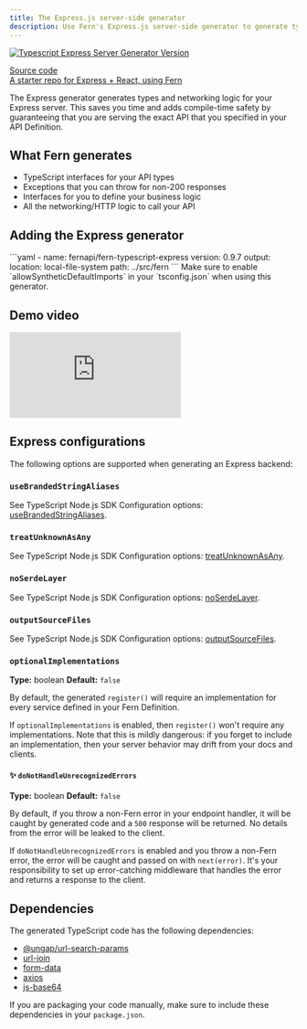 ```yaml
---
title: The Express.js server-side generator
description: Use Fern's Express.js server-side generator to generate types and networking logic for your back end.
---
```


[![Typescript Express Server Generator Version](https://img.shields.io/docker/v/fernapi/fern-typescript-express)](https://github.com/fern-api/fern/blob/main/generators/typescript/express/VERSION)

[Source code](https://github.com/fern-api/fern/tree/main/generators/typescript/express)<br />
[A starter repo for Express + React, using Fern](https://github.com/fern-api/express-starter/)

The Express generator generates types and networking logic for your Express server. This saves you time and adds compile-time safety by guaranteeing that you are serving the exact API that you specified in your API Definition.

## What Fern generates

- TypeScript interfaces for your API types
- Exceptions that you can throw for non-200 responses
- Interfaces for you to define your business logic
- All the networking/HTTP logic to call your API

## Adding the Express generator

<CodeBlock title='generators.yml'>
```yaml
- name: fernapi/fern-typescript-express
  version: 0.9.7
  output: 
    location: local-file-system
    path: ../src/fern
```
</CodeBlock>

<Callout intent='warn'>
  Make sure to enable `allowSyntheticDefaultImports` in your `tsconfig.json` when
  using this generator.
</Callout>

## Demo video

<div style={{ position: 'relative', paddingBottom: '62.5%', height: '0' }}>
  <iframe
    src='https://www.loom.com/embed/31f4243c4d824c54938bdc4840fbb8ba?sid=e5cc10a7-0328-4813-a877-cb3cbf61ef95'
    frameborder='0'
    webkitallowfullscreen
    mozallowfullscreen
    allowfullscreen
    style={{
      position: 'absolute',
      top: '0',
      left: '0',
      width: '100%',
      height: '100%'
    }}
  ></iframe>
</div>

## Express configurations

The following options are supported when generating an Express backend:

### `useBrandedStringAliases`

See TypeScript Node.js SDK Configuration options: [useBrandedStringAliases](/learn/sdks/sdk-generators/typescript#usebrandedstringaliases).

### `treatUnknownAsAny`

See TypeScript Node.js SDK Configuration options: [treatUnknownAsAny](/learn/sdks/sdk-generators/typescript#treatunknownasany).

### `noSerdeLayer`

See TypeScript Node.js SDK Configuration options: [noSerdeLayer](/learn/sdks/sdk-generators/typescript#noserdelayer).

### `outputSourceFiles`

See TypeScript Node.js SDK Configuration options: [outputSourceFiles](/learn/sdks/sdk-generators/typescript#outputsourcefiles).

### `optionalImplementations`

**Type:** boolean
**Default:** `false`

By default, the generated `register()` will require an implementation for every
service defined in your Fern Definition.

If `optionalImplementations` is enabled, then `register()` won't require any
implementations. Note that this is mildly dangerous: if you forget to include
an implementation, then your server behavior may drift from your docs and clients.

#### ✨ `doNotHandleUnrecognizedErrors`

**Type:** boolean
**Default:** `false`

By default, if you throw a non-Fern error in your endpoint handler, it will be caught by generated code and a `500` response will be returned. No details from the error will be leaked to the client.

If `doNotHandleUnrecognizedErrors` is enabled and you throw a non-Fern error, the error will be caught and passed on with `next(error)`. It's your responsibility to set up error-catching middleware that handles the error and returns a response to the client.

## Dependencies

The generated TypeScript code has the following dependencies:

- [@ungap/url-search-params](https://www.npmjs.com/package/@ungap/url-search-params)
- [url-join](https://www.npmjs.com/package/url-join)
- [form-data](https://www.npmjs.com/package/form-data)
- [axios](https://www.npmjs.com/package/axios)
- [js-base64](https://www.npmjs.com/package/js-base64)

If you are packaging your code manually, make sure to include these dependencies in your `package.json`.
